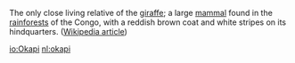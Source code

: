 The only close living relative of the [[giraffe]]; a large [[mammal]] found in the [[rainforests]] of the Congo, with a reddish brown coat and white stripes on its hindquarters.  ([[w:okapi|Wikipedia article]])

[[io:Okapi]]
[[nl:okapi]]